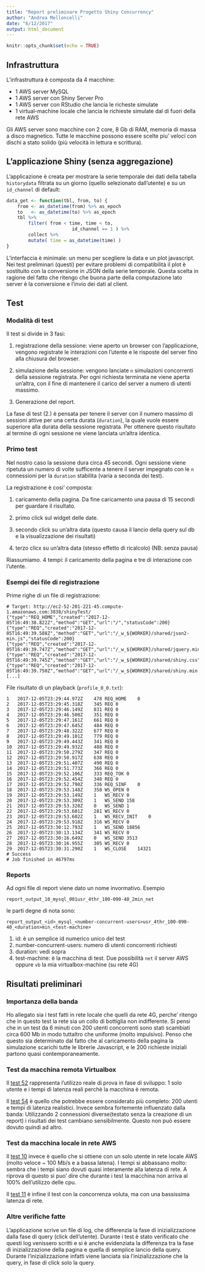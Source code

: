 ```yaml
---
title: "Report preliminare Progetto Shiny Concurrency"
author: "Andrea Melloncelli"
date: "6/12/2017"
output: html_document
---
```


```r
knitr::opts_chunk$set(echo = TRUE)
```

## Infrastruttura

L'infrastruttura è composta da 4 macchine:

* 1 AWS server MySQL
* 1 AWS server con Shiny Server Pro
* 1 AWS server con RStudio che lancia le richeste simulate
* 1 virtual-machine locale che lancia le richieste simulate dal di fuori della rete AWS

Gli AWS server sono macchine con 2 core, 8 Gb di RAM, memoria di massa a disco magnetico. Tutte le macchine possono essere scelte piu' veloci con dischi a stato solido (più velocità in lettura e scrittura).

## L'applicazione Shiny (senza aggregazione)

L'applicazione è creata per mostrare la serie temporale dei dati della tabella `historydata` filtrata su un giorno (quello selezionato dall'utente) e su un `id_channel` di default:

```r
data_get <- function(tbl, from, to) {
	from <- as_datetime(from) %>% as_epoch
	to   <- as_datetime(to) %>% as_epoch
	tbl %>%
		filter( from < time, time < to,
						id_channel == 1 ) %>% 
		collect %>% 
		mutate( time = as_datetime(time) )
}
```

L'interfaccia è minimale: un menu per scegliere la data e un plot javascript. Nei test preliminari (questi) per evitare problemi di compatibilità il plot è sostituito con la conversione in JSON della serie temporale. Questa scelta in ragione del fatto che ritengo che buona parte della computazione lato server è la conversione e l'invio dei dati al client.

## Test

### Modalità di test

Il test si divide in 3 fasi:

1. registrazione della sessione: viene aperto un browser con l'applicazione, vengono registrate le interazioni con l'utente e le risposte del server fino alla chiusura del browser.

2. simulazione della sessione: vengono lanciate `n` simulazioni concorrenti della sessione registrata. Per ogni richiesta terminata ne viene aperta un'altra, con il fine di mantenere il carico del server a numero di utenti massimo. 

3. Generazione del report.

La fase di test (2.) è pensata per tenere il server con il numero massimo di sessioni attive per una certa durata (`duration`), la quale vuole essere superiore alla durata della sessione registrata. Per ottenere questo risultato al termine di ogni sessione ne viene lanciata un'altra identica.

### Primo test

Nel nostro caso la sessione dura circa 45 secondi. Ogni sessione viene ripetuta un numero di volte sufficente a tenere il server impegnato con le `n` connessioni per la `duration` stabilita (varia a seconda dei test).

La registrazione è cosi' composta:

1. caricamento della pagina. Da fine caricamento una pausa di 15 secondi per guardare il risultato.

2. primo click sul widget delle date.

3. secondo click su un'altra data (questo causa il lancio della query sul db e la visualizzazione dei risultati)

4. terzo clicx su un'altra data (stesso effetto di ricalcolo) (NB: senza pausa)

Riassumiamo. 4 tempi: il caricamento della pagina e tre di interazione con l'utente.

### Esempi dei file di registrazione

Prime righe di un file di registrazione:

```
# Target: http://ec2-52-201-221-45.compute-1.amazonaws.com:3838/shinyTest/
{"type":"REQ_HOME","created":"2017-12-05T16:49:38.822Z","method":"GET","url":"/","statusCode":200}
{"type":"REQ","created":"2017-12-05T16:49:39.588Z","method":"GET","url":"/_w_${WORKER}/shared/json2-min.js","statusCode":200}
{"type":"REQ","created":"2017-12-05T16:49:39.747Z","method":"GET","url":"/_w_${WORKER}/shared/jquery.min.js","statusCode":200}
{"type":"REQ","created":"2017-12-05T16:49:39.745Z","method":"GET","url":"/_w_${WORKER}/shared/shiny.css","statusCode":200}
{"type":"REQ","created":"2017-12-05T16:49:39.750Z","method":"GET","url":"/_w_${WORKER}/shared/shiny.min.js","statusCode":200}
[...]
```

File risultato di un playback (`profile_0_0.txt`):

```
1	2017-12-05T23:29:44.972Z	478	REQ_HOME	0
2	2017-12-05T23:29:45.318Z	345	REQ	0
3	2017-12-05T23:29:46.149Z	831	REQ	0
4	2017-12-05T23:29:46.500Z	351	REQ	0
5	2017-12-05T23:29:47.161Z	661	REQ	0
6	2017-12-05T23:29:47.645Z	484	REQ	0
7	2017-12-05T23:29:48.322Z	677	REQ	0
8	2017-12-05T23:29:49.101Z	779	REQ	0
9	2017-12-05T23:29:49.443Z	341	REQ	0
10	2017-12-05T23:29:49.932Z	488	REQ	0
11	2017-12-05T23:29:50.279Z	347	REQ	0
12	2017-12-05T23:29:50.917Z	638	REQ	0
13	2017-12-05T23:29:51.407Z	490	REQ	0
14	2017-12-05T23:29:51.773Z	366	REQ	0
15	2017-12-05T23:29:52.106Z	333	REQ_TOK	0
16	2017-12-05T23:29:52.454Z	348	REQ	0
17	2017-12-05T23:29:52.790Z	336	REQ_SINF	0
18	2017-12-05T23:29:53.148Z	358	WS_OPEN	0
19	2017-12-05T23:29:53.149Z	1	WS_RECV	0
20	2017-12-05T23:29:53.309Z	1	WS_SEND	158
21	2017-12-05T23:29:53.320Z	0	WS_SEND	1
22	2017-12-05T23:29:53.601Z	281	WS_RECV	0
23	2017-12-05T23:29:53.602Z	1	WS_RECV_INIT	0
24	2017-12-05T23:29:53.918Z	316	WS_RECV	0
25	2017-12-05T23:30:12.793Z	1	WS_SEND	18856
26	2017-12-05T23:30:13.134Z	341	WS_RECV	0
27	2017-12-05T23:30:16.649Z	0	WS_SEND	3513
28	2017-12-05T23:30:16.955Z	305	WS_RECV	0
29	2017-12-05T23:30:31.290Z	1	WS_CLOSE	14321
# Success
# Job finished in 46797ms
```

### Reports

Ad ogni file di report viene dato un nome invormativo. Esempio

`report_output_10_mysql_001usr_4thr_100-090-40_2min_net`

le parti degne di nota sono:

`report_output_<id>_mysql_<number-concurrent-users>usr_4thr_100-090-40_<duration>min_<test-machine>`

1. id: è un semplice id numerico unico del test
2. number-concurrent-users: numero di utenti concorrenti richiesti
3. duration: vedi sopra
4. test-machine: è la macchina di test. Due possibilità `net` il server AWS oppure `vb` la mia virtualbox-machine (su rete 4G)

## Risultati preliminari

### Importanza della banda

Ho allegato sia i test fatti in rete locale che quelli da rete 4G, perche' ritengo che in questo test la rete sia un collo di bottiglia non indifferente. Si pensi che in un test da 6 minuti con 200 utenti concorrenti sono stati scambiati circa 600 Mb in modo tuttaltro che uniforme (molto impulsivo). Penso che questo sia determinato dal fatto che al caricamento della pagina la simulazione scarichi tutte le librerie Javascript, e le 200 richieste iniziali partono quasi contemporaneamente.

### Test da macchina remota Virtualbox

Il [test 52](./report_output_52_mysql_001usr_4thr_100-090-40_2min_vb.html) rappresenta l'utilizzo reale di prova in fase di sviluppo: 1 solo utente e i tempi di latenza reali perchè la macchina è remota.

Il [test 54](./report_output_54_mysql_200usr_4thr_100-090-40_6min_vb.html) è quello che potrebbe essere considerato più completo: 200 utenti e tempi di latenza realistici. Invece sembra fortemente influenzato dalla banda: Utilizzando 2 connessioni diverse(testato senza la creazione di un report) i risultati dei test cambiano sensibilmente. Questo non può essere dovuto quindi ad altro.

### Test da macchina locale in rete AWS

Il [test 10](./report_output_10_mysql_001usr_4thr_100-090-40_2min_net.html) invece è quello che si ottiene con un solo utente in rete locale AWS (molto veloce ~ 100 Mb/s e a bassa latena). I tempi si abbassano molto: sembra che i tempi siano dovuti quasi interamente alla latenza di rete. A riprova di questo si puo' dire che durante i test la macchina non arriva al 100% dell'utilizzo delle cpu.

Il [test 11](./report_output_11_mysql_200usr_4thr_100-090-40_2min_net.html) è infine il test con la concorrenza voluta, ma con una bassissima latenza di rete.

### Altre verifiche fatte

L'applicazione scrive un file di log, che differenzia la fase di inizializzazione dalla fase di query (click dell'utente). Durante i test è stato verificato che questi log venissero scritti e si è anche evidenziata la differenza tra la fase di inizializzazione della pagina e quella di semplice lancio della query. Durante l'inizializzazione infatti viene lanciata sia l'inizializzazione che la query, in fase di click solo la query.



